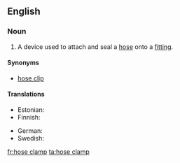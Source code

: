 ==English==
{{wikipedia}}

===Noun===
{{en-noun|head=[[hose]] [[clamp]]}}

# A device used to attach and seal a [[hose]] onto a [[fitting]].

====Synonyms====
* [[hose clip]]

====Translations====
{{trans-top|device to clamp a hose to a fitting}}
* Estonian: {{t|et|voolikuklamber}}
* Finnish: {{t|fi|letkunkiristin}}
{{trans-mid}}
* German: {{t|de|Schlauchschelle|f}}
* Swedish: {{t|sv|slangklämma|c}}
{{trans-bottom}}

[[fr:hose clamp]]
[[ta:hose clamp]]